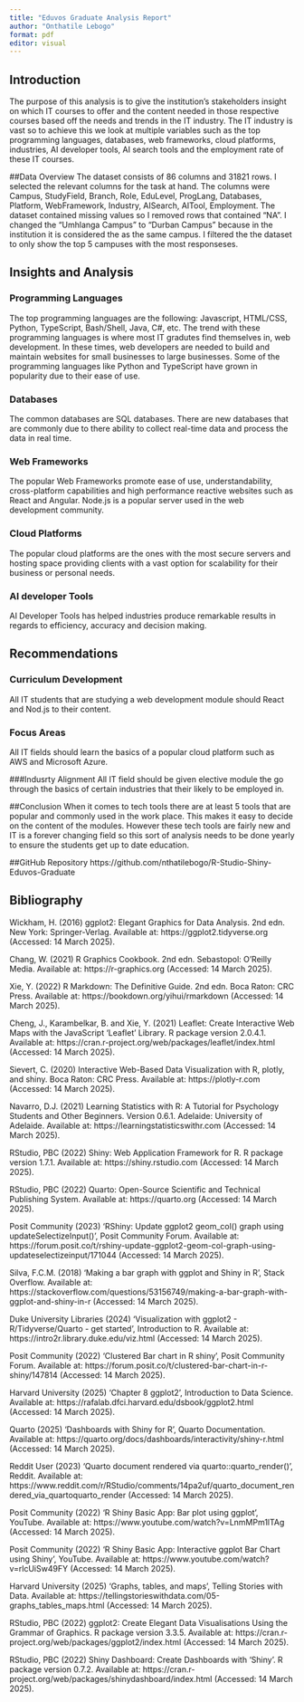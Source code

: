 ---
title: "Eduvos Graduate Analysis Report"
author: "Onthatile Lebogo"
format: pdf
editor: visual
---

## Introduction

The purpose of this analysis is to give the institution's stakeholders insight on which IT courses to offer and the content needed in those respective courses based off the needs and trends in the IT industry. The IT industry is vast so to achieve this we look at multiple variables such as the top programming languages, databases, web frameworks, cloud platforms, industries, AI developer tools, AI search tools and the employment rate of these IT courses.

##Data Overview The dataset consists of 86 columns and 31821 rows. I selected the relevant columns for the task at hand. The columns were Campus, StudyField, Branch, Role, EduLevel, ProgLang, Databases, Platform, WebFramework, Industry, AISearch, AITool, Employment. The dataset contained missing values so I removed rows that contained "NA". I changed the "Umhlanga Campus" to "Durban Campus" because in the institution it is considered the as the same campus. I filtered the the dataset to only show the top 5 campuses with the most responseses.

## Insights and Analysis

### Programming Languages

The top programming languages are the following: Javascript, HTML/CSS, Python, TypeScript, Bash/Shell, Java, C#, etc. The trend with these programming languages is where most IT gradutes find themselves in, web development. In these times, web developers are needed to build and maintain websites for small businesses to large businesses. Some of the programming languages like Python and TypeScript have grown in popularity due to their ease of use.

### Databases

The common databases are SQL databases. There are new databases that are commonly due to there ability to collect real-time data and process the data in real time.

### Web Frameworks

The popular Web Frameworks promote ease of use, understandability, cross-platform capabilities and high performance reactive websites such as React and Angular. Node.js is a popular server used in the web development community.

### Cloud Platforms

The popular cloud platforms are the ones with the most secure servers and hosting space providing clients with a vast option for scalability for their business or personal needs.

### AI developer Tools

AI Developer Tools has helped industries produce remarkable results in regards to efficiency, accuracy and decision making.

## Recommendations

### Curriculum Development

All IT students that are studying a web development module should React and Nod.js to their content.

### Focus Areas

All IT fields should learn the basics of a popular cloud platform such as AWS and Microsoft Azure.

###Indusrty Alignment All IT field should be given elective module the go through the basics of certain industries that their likely to be employed in.

##Conclusion When it comes to tech tools there are at least 5 tools that are popular and commonly used in the work place. This makes it easy to decide on the content of the modules. However these tech tools are fairly new and IT is a forever changing field so this sort of analysis needs to be done yearly to ensure the students get up to date education.

##GitHub Repository https://github.com/nthatilebogo/R-Studio-Shiny-Eduvos-Graduate

## Bibliography

Wickham, H. (2016) ggplot2: Elegant Graphics for Data Analysis. 2nd edn. New York: Springer-Verlag. Available at: https://ggplot2.tidyverse.org (Accessed: 14 March 2025).

Chang, W. (2021) R Graphics Cookbook. 2nd edn. Sebastopol: O'Reilly Media. Available at: https://r-graphics.org (Accessed: 14 March 2025).

Xie, Y. (2022) R Markdown: The Definitive Guide. 2nd edn. Boca Raton: CRC Press. Available at: https://bookdown.org/yihui/rmarkdown (Accessed: 14 March 2025).

Cheng, J., Karambelkar, B. and Xie, Y. (2021) Leaflet: Create Interactive Web Maps with the JavaScript 'Leaflet' Library. R package version 2.0.4.1. Available at: https://cran.r-project.org/web/packages/leaflet/index.html (Accessed: 14 March 2025).

Sievert, C. (2020) Interactive Web-Based Data Visualization with R, plotly, and shiny. Boca Raton: CRC Press. Available at: https://plotly-r.com (Accessed: 14 March 2025).

Navarro, D.J. (2021) Learning Statistics with R: A Tutorial for Psychology Students and Other Beginners. Version 0.6.1. Adelaide: University of Adelaide. Available at: https://learningstatisticswithr.com (Accessed: 14 March 2025).

RStudio, PBC (2022) Shiny: Web Application Framework for R. R package version 1.7.1. Available at: https://shiny.rstudio.com (Accessed: 14 March 2025).

RStudio, PBC (2022) Quarto: Open-Source Scientific and Technical Publishing System. Available at: https://quarto.org (Accessed: 14 March 2025).

Posit Community (2023) 'RShiny: Update ggplot2 geom_col() graph using updateSelectizeInput()', Posit Community Forum. Available at: https://forum.posit.co/t/rshiny-update-ggplot2-geom-col-graph-using-updateselectizeinput/171044 (Accessed: 14 March 2025).

Silva, F.C.M. (2018) 'Making a bar graph with ggplot and Shiny in R', Stack Overflow. Available at: https://stackoverflow.com/questions/53156749/making-a-bar-graph-with-ggplot-and-shiny-in-r (Accessed: 14 March 2025).

Duke University Libraries (2024) 'Visualization with ggplot2 - R/Tidyverse/Quarto - get started', Introduction to R. Available at: https://intro2r.library.duke.edu/viz.html (Accessed: 14 March 2025).

Posit Community (2022) 'Clustered Bar chart in R shiny', Posit Community Forum. Available at: https://forum.posit.co/t/clustered-bar-chart-in-r-shiny/147814 (Accessed: 14 March 2025).

Harvard University (2025) 'Chapter 8 ggplot2', Introduction to Data Science. Available at: https://rafalab.dfci.harvard.edu/dsbook/ggplot2.html (Accessed: 14 March 2025).

Quarto (2025) 'Dashboards with Shiny for R', Quarto Documentation. Available at: https://quarto.org/docs/dashboards/interactivity/shiny-r.html (Accessed: 14 March 2025).

Reddit User (2023) 'Quarto document rendered via quarto::quarto_render()', Reddit. Available at: https://www.reddit.com/r/RStudio/comments/14pa2uf/quarto_document_rendered_via_quartoquarto_render (Accessed: 14 March 2025).

Posit Community (2022) 'R Shiny Basic App: Bar plot using ggplot', YouTube. Available at: https://www.youtube.com/watch?v=LnmMPm1lTAg (Accessed: 14 March 2025).

Posit Community (2022) 'R Shiny Basic App: Interactive ggplot Bar Chart using Shiny', YouTube. Available at: https://www.youtube.com/watch?v=rlcUiSw49FY (Accessed: 14 March 2025).

Harvard University (2025) 'Graphs, tables, and maps', Telling Stories with Data. Available at: https://tellingstorieswithdata.com/05-graphs_tables_maps.html (Accessed: 14 March 2025).

RStudio, PBC (2022) ggplot2: Create Elegant Data Visualisations Using the Grammar of Graphics. R package version 3.3.5. Available at: https://cran.r-project.org/web/packages/ggplot2/index.html (Accessed: 14 March 2025).

RStudio, PBC (2022) Shiny Dashboard: Create Dashboards with 'Shiny'. R package version 0.7.2. Available at: https://cran.r-project.org/web/packages/shinydashboard/index.html (Accessed: 14 March 2025).
